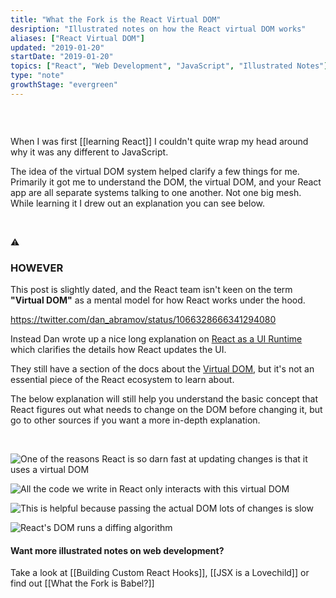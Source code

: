```yaml
---
title: "What the Fork is the React Virtual DOM"
desription: "Illustrated notes on how the React virtual DOM works"
aliases: ["React Virtual DOM"]
updated: "2019-01-20"
startDate: "2019-01-20"
topics: ["React", "Web Development", "JavaScript", "Illustrated Notes"]
type: "note"
growthStage: "evergreen"
---
```


<img
    alt=""
    src="https://res.cloudinary.com/dg3gyk0gu/image/upload/c_scale,w_400/v1592834724/maggieappleton.com/egghead-course-notes/react-vdom/thumb_2x.png"
/>

<br />

<IntroParagraph>

When I was first [[learning React]] I couldn't quite wrap my head around why it was any different to JavaScript.

</IntroParagraph>

The idea of the virtual DOM system helped clarify a few things for me. Primarily it got me to understand the DOM, the virtual DOM, and your React app are all separate systems talking to one another. Not one big mesh. While learning it I drew out an explanation you can see below.

<br />

<Alert>

<p aria-role="image">⚠️</p>

<h3> HOWEVER </h3>

This post is slightly dated, and the React team isn't keen on the term **"Virtual DOM"** as a mental model for how React works under the hood.

https://twitter.com/dan_abramov/status/1066328666341294080

Instead Dan wrote up a nice long explanation on [React as a UI Runtime](https://overreacted.io/react-as-a-ui-runtime/) which clarifies the details how React updates the UI.

They still have a section of the docs about the [Virtual DOM](https://reactjs.org/docs/faq-internals.html), but it's not an essential piece of the React ecosystem to learn about.

The below explanation will still help you understand the basic concept that React figures out what needs to change on the DOM before changing it, but go to other sources if you want a more in-depth explanation.

<br />

</Alert>

<img
    alt="One of the reasons React is so darn fast at updating changes  is that it uses a virtual DOM"
    src="https://res.cloudinary.com/dg3gyk0gu/image/upload/v1592262854/maggieappleton.com/egghead-course-notes/react-vdom/ReactVDom_1_2x.png"
/>

<img
    alt="All the code we write in React only interacts with this virtual DOM"
    src="https://res.cloudinary.com/dg3gyk0gu/image/upload/v1592262852/maggieappleton.com/egghead-course-notes/react-vdom/ReactVDom_2_2x.png"
/>

<img
    alt="This is helpful because passing the actual DOM lots of changes is slow"
    src="https://res.cloudinary.com/dg3gyk0gu/image/upload/v1592262852/maggieappleton.com/egghead-course-notes/react-vdom/ReactVDom_3_2x.png"
/>

<img
    alt="React's DOM runs a diffing algorithm"
    src="https://res.cloudinary.com/dg3gyk0gu/image/upload/v1592262854/maggieappleton.com/egghead-course-notes/react-vdom/ReactVDom_4_2x.png"
/>

#### Want more illustrated notes on web development?

Take a look at [[Building Custom React Hooks]], [[JSX is a Lovechild]] or find out [[What the Fork is Babel?]]
